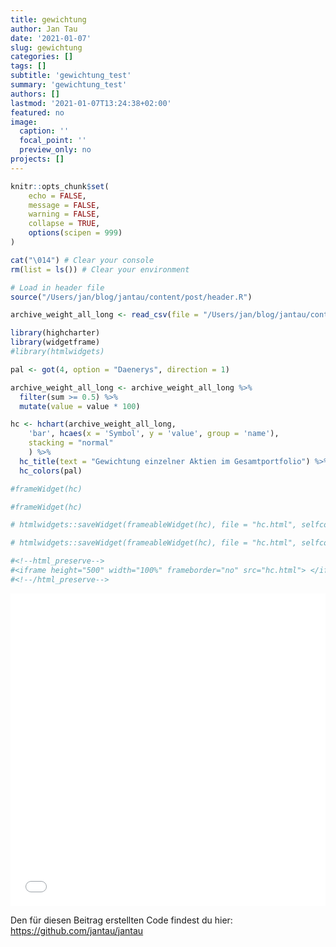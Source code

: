 ```yaml
---
title: gewichtung
author: Jan Tau
date: '2021-01-07'
slug: gewichtung
categories: []
tags: []
subtitle: 'gewichtung_test'
summary: 'gewichtung_test'
authors: []
lastmod: '2021-01-07T13:24:38+02:00'
featured: no
image:
  caption: ''
  focal_point: ''
  preview_only: no
projects: []
---
```


```r
knitr::opts_chunk$set(
	echo = FALSE,
	message = FALSE,
	warning = FALSE,
	collapse = TRUE,
	options(scipen = 999)
)

cat("\014") # Clear your console
rm(list = ls()) # Clear your environment

# Load in header file
source("/Users/jan/blog/jantau/content/post/header.R")
```


```r
archive_weight_all_long <- read_csv(file = "/Users/jan/blog/jantau/content/post/2021-02-27-portfolio-und-aktien-gewichtung/weight_all_long.csv")
```

```r
library(highcharter)
library(widgetframe)
#library(htmlwidgets)

pal <- got(4, option = "Daenerys", direction = 1)

archive_weight_all_long <- archive_weight_all_long %>% 
  filter(sum >= 0.5) %>%
  mutate(value = value * 100)

hc <- hchart(archive_weight_all_long,
    'bar', hcaes(x = 'Symbol', y = 'value', group = 'name'),
    stacking = "normal"
    ) %>%
  hc_title(text = "Gewichtung einzelner Aktien im Gesamtportfolio") %>%
  hc_colors(pal) 

#frameWidget(hc)

#frameWidget(hc)
```

```r
# htmlwidgets::saveWidget(frameableWidget(hc), file = "hc.html", selfcontained = TRUE)
```


```r
# htmlwidgets::saveWidget(frameableWidget(hc), file = "hc.html", selfcontained = TRUE)

#<!--html_preserve-->
#<iframe height="500" width="100%" frameborder="no" src="hc.html"> </iframe>
#<!--/html_preserve-->
```

<iframe height="500" width="100%" frameborder="no" src="index_files/figure-html/widgets/widget_unnamed-chunk-2.html"> </iframe>


Den für diesen Beitrag erstellten Code findest du hier: [https://github.com/jantau/jantau](https://github.com/jantau/jantau/tree/main/content/post){target="_blank"}
